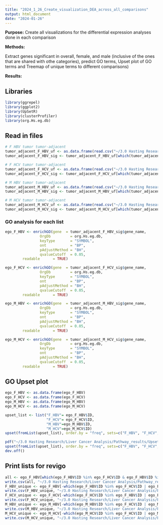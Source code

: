 ---
title: "2024_1_26_Create_visualization_DEA_across_all_comparisons"
output: html_document
date: "2024-01-26"
---

**Purpose:** Create all visualizations for the differential expression analyses done in each comparison

**Methods:**

Extract genes significant in overall, female, and male (inclusive of the ones that are shared with othe categories), predict GO terms, Upset plot of GO terms and Treemap of unique terms to different comparisons)

**Results:**


## Libraries

```{r}
library(ggrepel)
library(ggplot2)
library(UpSetR)
library(clusterProfiler)
library(org.Hs.eg.db)
```

## Read in files

```{r}
# F HBV tumor tumor-adjacent
tumor_adjacent_F_HBV_uf <- as.data.frame(read.csv("~/3.0 Hasting Research/Liver Cancer Analysis/DEGs/female_HBV_tumor_tumor_adj_p1_lfc0.csv"))
tumor_adjacent_F_HBV_sig <- tumor_adjacent_F_HBV_uf[which(tumor_adjacent_F_HBV_uf$adj.P.Val < 0.05),]

# F HCV tumor tumor-adjacent
tumor_adjacent_F_HCV_uf <- as.data.frame(read.csv("~/3.0 Hasting Research/Liver Cancer Analysis/DEGs/female_HCV_tumor_tumor_adj_p1_lfc0.csv"))
tumor_adjacent_F_HCV_sig <- tumor_adjacent_F_HCV_uf[which(tumor_adjacent_F_HCV_uf$adj.P.Val < 0.05),]

# M HBV tumor tumor-adjacent
tumor_adjacent_M_HBV_uf <- as.data.frame(read.csv("~/3.0 Hasting Research/Liver Cancer Analysis/DEGs/male_HBV_tumor_tumor_adj_p1_lfc0.csv"))
tumor_adjacent_M_HBV_sig <- tumor_adjacent_M_HBV_uf[which(tumor_adjacent_M_HBV_uf$adj.P.Val < 0.05),]

# M HCV tumor tumor-adjacent
tumor_adjacent_M_HCV_uf <- as.data.frame(read.csv("~/3.0 Hasting Research/Liver Cancer Analysis/DEGs/male_HCV_tumor_tumor_adj_p1_lfc0.csv"))
tumor_adjacent_M_HCV_sig <- tumor_adjacent_M_HCV_uf[which(tumor_adjacent_M_HCV_uf$adj.P.Val < 0.05),]
```


### GO analysis for each list

```{r}
ego_F_HBV <- enrichGO(gene  = tumor_adjacent_F_HBV_sig$gene_name,
                OrgDb         = org.Hs.eg.db,
                keyType       = "SYMBOL",
                ont           = "BP",
                pAdjustMethod = "BH",
                qvalueCutoff  = 0.05,
        readable      = TRUE)

ego_F_HCV <- enrichGO(gene  = tumor_adjacent_F_HCV_sig$gene_name,
                OrgDb         = org.Hs.eg.db,
                keyType       = "SYMBOL",
                ont           = "BP",
                pAdjustMethod = "BH",
                qvalueCutoff  = 0.05,
        readable      = TRUE)

ego_M_HBV <- enrichGO(gene  = tumor_adjacent_M_HBV_sig$gene_name,
                OrgDb         = org.Hs.eg.db,
                keyType       = "SYMBOL",
                ont           = "BP",
                pAdjustMethod = "BH",
                qvalueCutoff  = 0.05,
        readable      = TRUE)

ego_M_HCV <- enrichGO(gene  = tumor_adjacent_M_HCV_sig$gene_name,
                OrgDb         = org.Hs.eg.db,
                keyType       = "SYMBOL",
                ont           = "BP",
                pAdjustMethod = "BH",
                qvalueCutoff  = 0.05,
        readable      = TRUE)
```

## GO Upset plot

```{r}
ego_F_HBV <- as.data.frame(ego_F_HBV)
ego_F_HCV <- as.data.frame(ego_F_HCV)
ego_M_HBV <- as.data.frame(ego_M_HBV)
ego_M_HCV <- as.data.frame(ego_M_HCV)

upset_list <- list("F_HBV"= ego_F_HBV$ID, 
                   "F_HCV"= ego_F_HCV$ID,
                   "M_HBV"=ego_M_HBV$ID,
                   "M_HCV"=ego_M_HCV$ID)
upset(fromList(upset_list), order.by = "freq", sets=c("F_HBV", "F_HCV", "M_HBV", "M_HCV"), nsets=6, keep.order = TRUE)

pdf("~/3.0 Hasting Research/Liver Cancer Analysis/Pathway_results/Upset_male_female_HBV_HCV_all.pdf")
upset(fromList(upset_list), order.by = "freq", sets=c("F_HBV", "F_HCV", "M_HBV", "M_HCV"), nsets=6, keep.order = TRUE)
dev.off()
```

## Print lists for revigo
```{r}
all <- ego_F_HBV[which(ego_F_HBV$ID %in% ego_F_HCV$ID & ego_F_HBV$ID %in% ego_M_HBV$ID & ego_F_HBV$ID %in% ego_M_HCV$ID),]
write.csv(all, "~/3.0 Hasting Research/Liver Cancer Analysis/Pathway_results/significant_pathways_M_F_HBV_HCV_all.csv")
F_HBV_unique <- ego_F_HBV[-which(ego_F_HBV$ID %in% ego_F_HCV$ID | ego_F_HBV$ID %in% ego_M_HBV$ID | ego_F_HBV$ID %in% ego_M_HCV$ID),]
write.csv(F_HBV_unique, "~/3.0 Hasting Research/Liver Cancer Analysis/Pathway_results/significant_pathways_F_HBV_unique.csv")
F_HCV_unique <- ego_F_HCV[-which(ego_F_HCV$ID %in% ego_F_HBV$ID | ego_F_HCV$ID %in% ego_M_HBV$ID | ego_F_HCV$ID %in% ego_M_HCV$ID),]
write.csv(F_HCV_unique, "~/3.0 Hasting Research/Liver Cancer Analysis/Pathway_results/significant_pathways_F_HCV_unique.csv")
M_HBV_unique <- ego_M_HBV[-which(ego_M_HBV$ID %in% ego_F_HCV$ID | ego_M_HBV$ID %in% ego_F_HBV$ID | ego_M_HBV$ID %in% ego_M_HCV$ID),]
write.csv(M_HBV_unique, "~/3.0 Hasting Research/Liver Cancer Analysis/Pathway_results/significant_pathways_M_HBV_unique.csv")
M_HCV_unique <- ego_M_HCV[-which(ego_M_HCV$ID %in% ego_F_HCV$ID | ego_M_HCV$ID %in% ego_F_HBV$ID | ego_M_HCV$ID %in% ego_M_HBV$ID),]
write.csv(M_HCV_unique, "~/3.0 Hasting Research/Liver Cancer Analysis/Pathway_results/significant_pathways_M_HCV_unique.csv")
```

